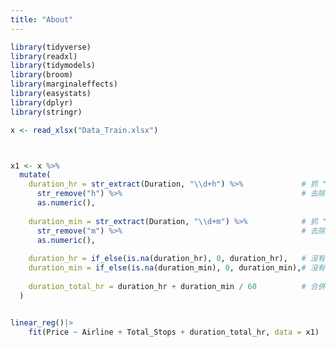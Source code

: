 ```yaml
---
title: "About"
---
```


```r
library(tidyverse)
library(readxl)             
library(tidymodels)     
library(broom)          
library(marginaleffects) 
library(easystats) 
library(dplyr)
library(stringr)

x <- read_xlsx("Data_Train.xlsx")



x1 <- x %>%
  mutate(
    duration_hr = str_extract(Duration, "\\d+h") %>%             # 抓 "2h"
      str_remove("h") %>%                                        # 去除 h
      as.numeric(),
    
    duration_min = str_extract(Duration, "\\d+m") %>%            # 抓 "50m"
      str_remove("m") %>%                                        # 去除 m
      as.numeric(),
    
    duration_hr = if_else(is.na(duration_hr), 0, duration_hr),   # 沒有小時時補 0
    duration_min = if_else(is.na(duration_min), 0, duration_min),# 沒有分鐘時補 0
    
    duration_total_hr = duration_hr + duration_min / 60          # 合併為小時數
  )


linear_reg()|>
    fit(Price ~ Airline + Total_Stops + duration_total_hr, data = x1)

```

